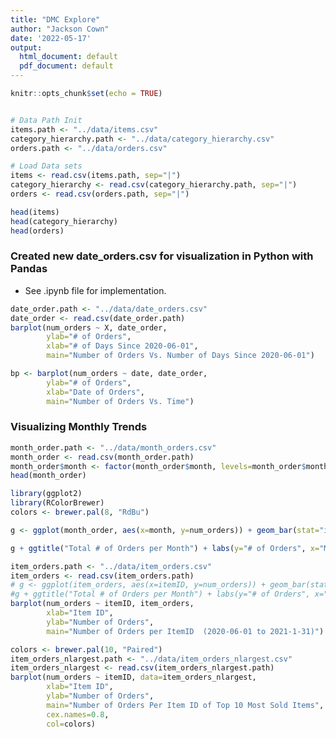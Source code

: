 ```yaml
---
title: "DMC Explore"
author: "Jackson Cown"
date: '2022-05-17'
output:
  html_document: default
  pdf_document: default
---
```


```r
knitr::opts_chunk$set(echo = TRUE)


# Data Path Init
items.path <- "../data/items.csv"
category_hierarchy.path <- "../data/category_hierarchy.csv"
orders.path <- "../data/orders.csv"

# Load Data sets
items <- read.csv(items.path, sep="|")
category_hierarchy <- read.csv(category_hierarchy.path, sep="|")
orders <- read.csv(orders.path, sep="|")
```


```r
head(items)
head(category_hierarchy)
head(orders)
```

### Created new date_orders.csv for visualization in Python with Pandas

- See .ipynb file for implementation.

```r
date_order.path <- "../data/date_orders.csv"
date_order <- read.csv(date_order.path)
barplot(num_orders ~ X, date_order,
        ylab="# of Orders",
        xlab="# of Days Since 2020-06-01",
        main="Number of Orders Vs. Number of Days Since 2020-06-01")
```

```r
bp <- barplot(num_orders ~ date, date_order,
        ylab="# of Orders",
        xlab="Date of Orders",
        main="Number of Orders Vs. Time")
```

### Visualizing Monthly Trends

```r
month_order.path <- "../data/month_orders.csv"
month_order <- read.csv(month_order.path)
month_order$month <- factor(month_order$month, levels=month_order$month)
head(month_order)
```


```r
library(ggplot2)
library(RColorBrewer)
colors <- brewer.pal(8, "RdBu") 

g <- ggplot(month_order, aes(x=month, y=num_orders)) + geom_bar(stat="identity", fill=colors)

g + ggtitle("Total # of Orders per Month") + labs(y="# of Orders", x="Month")
```

```r
item_orders.path <- "../data/item_orders.csv"
item_orders <- read.csv(item_orders.path)
# g <- ggplot(item_orders, aes(x=itemID, y=num_orders)) + geom_bar(stat="identity")
#g + ggtitle("Total # of Orders per Month") + labs(y="# of Orders", x="Month")
barplot(num_orders ~ itemID, item_orders,
        xlab="Item ID",
        ylab="Number of Orders",
        main="Number of Orders per ItemID  (2020-06-01 to 2021-1-31)")
```

```r
colors <- brewer.pal(10, "Paired") 
item_orders_nlargest.path <- "../data/item_orders_nlargest.csv"
item_orders_nlargest <- read.csv(item_orders_nlargest.path)
barplot(num_orders ~ itemID, data=item_orders_nlargest,
        xlab="Item ID",
        ylab="Number of Orders",
        main="Number of Orders Per Item ID of Top 10 Most Sold Items",
        cex.names=0.8,
        col=colors)

```




